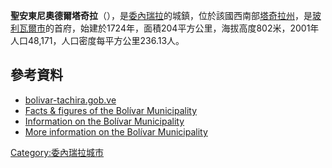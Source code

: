 {{Infobox settlement
 | official_name = 聖安東尼奧德爾塔奇拉
 | nickname = San Antonio del Táchira
 | motto = 
 | image_skyline = San Antonio del Táchira, Táchira, Venezuela - panoramio.jpg
 | image_flag = BAND-S-Bolivar.svg
 | image_seal = ESC-S-Bolivar.svg
 | image_map =
 | map_caption =aerial view
 | subdivision_type = 國家
 | subdivision_type1 = [[委内瑞拉行政区划|州份]]
 | subdivision_type2 = 自治市
 | subdivision_name = {{VEN}}
 | subdivision_name1 = [[塔奇拉州|塔奇拉州]]
 | subdivision_name2 = [[玻利瓦爾市_(塔奇拉州)|玻利瓦爾市]]
 | established_title = 成立
 | established_date = 1724年
 | established_title2 = 
 | established_date2 = 
 | government_type = 
 | leader_title =
 | leader_name = 
 | area_total_km2 = 204
 | population_as_of = 2011
 | population_footnotes = 
 | population_total = 	61630
 | population_density_km2 = 236.13
 | timezone = [[Venezuelan_Standard_Time_Zone|VET]]
 | utc_offset = −4
 | timezone_DST = 
 | utc_offset_DST = 
 | latd = 
 | longd = 
 | elevation_footnotes=
 | elevation_m = 802
 | population_blank1_title = [[Demonym|Demonym]]
 | population_blank1 = 
 | area_code = 0276
 | postal_code_type = 
 | postal_code =
 | blank1_name = [[柯本氣候分類法|柯本氣候分類法]]
 | blank1_info = BSh]
 | website = [http://bolivar-tachira.gob.ve/portal-alcaldias/ bolivar-tachira.gob.ve]
 | footnotes = The area and population figures are for the municipality
 }}
'''聖安東尼奧德爾塔奇拉'''（{{lang-es|San Antonio del Táchira}}），是[[委內瑞拉|委內瑞拉]]的城鎮，位於該國西南部[[塔奇拉州|塔奇拉州]]，是[[玻利瓦爾市_(塔奇拉州)|玻利瓦爾市]]的首府，始建於1724年，面積204平方公里，海拔高度802米，2001年人口48,171，人口密度每平方公里236.13人。

==參考資料==
*[http://bolivar-tachira.gob.ve/portal-alcaldias/ bolivar-tachira.gob.ve] {{Wayback|url=http://bolivar-tachira.gob.ve/portal-alcaldias/ |date=20070703152912 }}  {{es icon}}
*[http://www.fronteractiva.com/perfilsat.htm Facts & figures of the Bolívar Municipality] {{Wayback|url=http://www.fronteractiva.com/perfilsat.htm |date=20090503215058 }}  {{es icon}}
*[http://www.tachira.gov.ve/paginaweb/tachira/municipios/bolivar/index.htm Information on the Bolívar Municipality] {{Wayback|url=http://www.tachira.gov.ve/paginaweb/tachira/municipios/bolivar/index.htm |date=20080119164107 }} {{es icon}}
*[http://www.tachira.gov.ve/paginaweb/tachira/estadisticas/Estadisticas_Municipios/bolivar.pdf More information on the Bolívar Municipality] {{es icon}}

{{coord|7|49|N|72|27|W|region:VE_type:city_source:enwiki-GNS|display=title}}

{{Venezuela-geo-stub}}
[[Category:委內瑞拉城市|Category:委內瑞拉城市]]